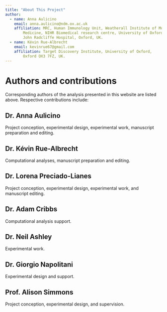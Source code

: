 ```yaml
---
title: "About This Project"
author:
  - name: Anna Aulicino
    email: anna.aulicino@ndm.ox.ac.uk
    affiliation: MRC, Human Immunology Unit, Weatherall Institute of Molecular
        Medicine, NIHR Biomedical research centre, University of Oxford,
        John Radcliffe Hospital, Oxford, UK.
  - name: Kévin Rue-Albrecht
    email: kevinrue67@gmail.com
    affiliation: Target Discovery Institute, University of Oxford,
        Oxford OX3 7FZ, UK.
---
```


# Authors and contributions

Corresponding authors of the analysis presented in this website are listed
above. Respective contributions include:

## Dr. Anna Aulicino

Project conception, experimental design, experimental work,
manuscript preparation and editing.

## Dr. Kévin Rue-Albrecht

Computational analyses, manuscript preparation and editing.

## Dr. Lorena Preciado-Lianes

Project conception, experimental design, experimental work, and manuscript editing.

## Dr. Adam Cribbs

Computational analysis support.

## Dr. Neil Ashley

Experimental work.

## Dr. Giorgio Napolitani

Experimental design and support.

## Prof. Alison Simmons

Project conception, experimental design, and supervision.
